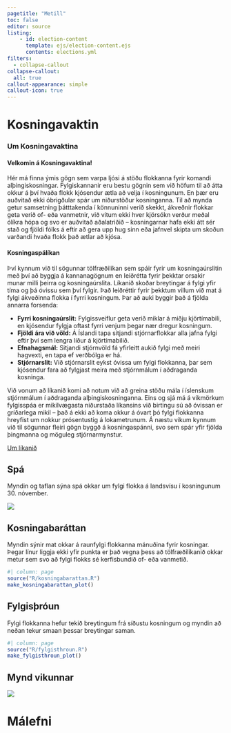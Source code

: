 ```yaml
---
pagetitle: "Metill"
toc: false
editor: source
listing:
    - id: election-content
      template: ejs/election-content.ejs
      contents: elections.yml
filters:
  - collapse-callout
collapse-callout:
  all: true
callout-appearance: simple
callout-icon: true
---
```


# Kosningavaktin {.column-page}

::: {.callout-note collapse="true"}

### Um Kosningavaktina

#### Velkomin á Kosningavaktina! 

Hér má finna ýmis gögn sem varpa ljósi á stöðu flokkanna fyrir komandi alþingiskosningar. Fylgiskannanir eru bestu gögnin sem við höfum til að átta okkur á því hvaða flokk kjósendur ætla að velja í kosningunum. En þær eru auðvitað ekki óbrigðular spár um niðurstöður kosninganna. Til að mynda getur samsetning þátttakenda í könnuninni verið skekkt, ákveðnir flokkar geta verið of- eða vanmetnir, við vitum ekki hver kjörsókn verður meðal ólíkra hópa og svo er auðvitað aðalatriðið – kosningarnar hafa ekki átt sér stað og fjöldi fólks á eftir að gera upp hug sinn eða jafnvel skipta um skoðun varðandi hvaða flokk það ætlar að kjósa. 

#### Kosningaspálíkan

Því kynnum við til sögunnar tölfræðilíkan sem spáir fyrir um kosningaúrslitin með því að byggja á kannanagögnum en leiðrétta fyrir þekktar orsakir munar milli þeirra og kosningaúrslita. Líkanið skoðar breytingar á fylgi yfir tíma og þá óvissu sem því fylgir. Það leiðréttir fyrir þekktum villum við mat á fylgi ákveðinna flokka í fyrri kosningum. Þar að auki byggir það á fjölda annarra forsenda:

*	**Fyrri kosningaúrslit:** Fylgissveiflur geta verið miklar á miðju kjörtímabili, en kjósendur fylgja oftast fyrri venjum þegar nær dregur kosningum.
*	**Fjöldi ára við völd:** Á Íslandi tapa sitjandi stjórnarflokkar alla jafna fylgi eftir því sem lengra líður á kjörtímabilið.
*	**Efnahagsmál:** Sitjandi stjórnvöld fá yfirleitt aukið fylgi með meiri hagvexti, en tapa ef verðbólga er há.
*	**Stjórnarslit:** Við stjórnarslit eykst óvissa um fylgi flokkanna, þar sem kjósendur fara að fylgjast meira með stjórnmálum í aðdraganda kosninga.

Við vonum að líkanið komi að notum við að greina stöðu mála í íslenskum stjórnmálum í aðdraganda alþingiskosninganna. Eins og sjá má á vikmörkum fylgisspáa er mikilvægasta niðurstaða líkansins við birtingu sú að óvissan er gríðarlega mikil – það á ekki að koma okkur á óvart þó fylgi flokkanna hreyfist um nokkur prósentustig á lokametrunum. Á næstu vikum kynnum við til sögunnar fleiri gögn byggð á kosningaspánni, svo sem spár yfir fjölda þingmanna og möguleg stjórnarmynstur.

[Um líkanið](Kosningar/UmLikanid.qmd){.btn .btn-outline-primary .btn role="button" data-toggle="tooltip" title="Smelltu hér til að lesa um aðferðafræði spálíkansins"}

:::



## Spá {.column-page}

Myndin og taflan sýna spá okkar um fylgi flokka á landsvísu í kosningunum 30. nóvember.

![](Figures/Preds/election_prediction.png)

## Kosningabaráttan {.column-page}

Myndin sýnir mat okkar á raunfylgi flokkanna mánuðina fyrir kosningar. Þegar línur liggja ekki yfir punkta er það vegna þess að tölfræðilíkanið okkar metur sem svo að fylgi flokks sé kerfisbundið of- eða vanmetið.

```r
#| column: page
source("R/kosningabarattan.R")
make_kosningabarattan_plot()
```

## Fylgisþróun {.column-page}

Fylgi flokkanna hefur tekið breytingum frá síðustu kosningum og myndin að neðan tekur smaan þessar breytingar saman.

```r
#| column: page
source("R/fylgisthroun.R")
make_fylgisthroun_plot()
```



::: {.photo-of-the-week .column-screen}

# Mynd vikunnar

![](Figures/col_plot_applicants_monthly_fp.png)

:::

# Málefni {.column-page}



::: {#election-content .column-page}
:::